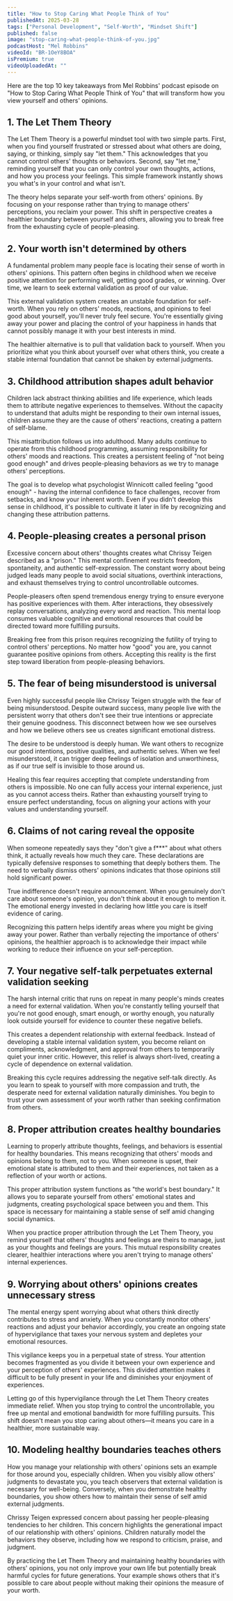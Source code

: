 ```yaml
---
title: "How to Stop Caring What People Think of You"
publishedAt: 2025-03-28
tags: ["Personal Development", "Self-Worth", "Mindset Shift"]
published: false
image: "stop-caring-what-people-think-of-you.jpg"
podcastHost: "Mel Robbins"
videoId: "BR-1OeY8BOA"
isPremium: true
videoUploadedAt: ""
---
```



<PodcastSummaryPageLayout frontmatter={frontmatter}>

Here are the top 10 key takeaways from Mel Robbins' podcast episode on "How to Stop Caring What People Think of You" that will transform how you view yourself and others' opinions.

## 1. The Let Them Theory

The Let Them Theory is a powerful mindset tool with two simple parts. First, when you find yourself frustrated or stressed about what others are doing, saying, or thinking, simply say "let them." This acknowledges that you cannot control others' thoughts or behaviors. Second, say "let me," reminding yourself that you can only control your own thoughts, actions, and how you process your feelings. This simple framework instantly shows you what's in your control and what isn't.

The theory helps separate your self-worth from others' opinions. By focusing on your response rather than trying to manage others' perceptions, you reclaim your power. This shift in perspective creates a healthier boundary between yourself and others, allowing you to break free from the exhausting cycle of people-pleasing.

## 2. Your worth isn't determined by others

A fundamental problem many people face is locating their sense of worth in others' opinions. This pattern often begins in childhood when we receive positive attention for performing well, getting good grades, or winning. Over time, we learn to seek external validation as proof of our value.

This external validation system creates an unstable foundation for self-worth. When you rely on others' moods, reactions, and opinions to feel good about yourself, you'll never truly feel secure. You're essentially giving away your power and placing the control of your happiness in hands that cannot possibly manage it with your best interests in mind.

The healthier alternative is to pull that validation back to yourself. When you prioritize what you think about yourself over what others think, you create a stable internal foundation that cannot be shaken by external judgments.

## 3. Childhood attribution shapes adult behavior

Children lack abstract thinking abilities and life experience, which leads them to attribute negative experiences to themselves. Without the capacity to understand that adults might be responding to their own internal issues, children assume they are the cause of others' reactions, creating a pattern of self-blame.

This misattribution follows us into adulthood. Many adults continue to operate from this childhood programming, assuming responsibility for others' moods and reactions. This creates a persistent feeling of "not being good enough" and drives people-pleasing behaviors as we try to manage others' perceptions.

The goal is to develop what psychologist Winnicott called feeling "good enough" - having the internal confidence to face challenges, recover from setbacks, and know your inherent worth. Even if you didn't develop this sense in childhood, it's possible to cultivate it later in life by recognizing and changing these attribution patterns.

## 4. People-pleasing creates a personal prison

Excessive concern about others' thoughts creates what Chrissy Teigen described as a "prison." This mental confinement restricts freedom, spontaneity, and authentic self-expression. The constant worry about being judged leads many people to avoid social situations, overthink interactions, and exhaust themselves trying to control uncontrollable outcomes.

People-pleasers often spend tremendous energy trying to ensure everyone has positive experiences with them. After interactions, they obsessively replay conversations, analyzing every word and reaction. This mental loop consumes valuable cognitive and emotional resources that could be directed toward more fulfilling pursuits.

Breaking free from this prison requires recognizing the futility of trying to control others' perceptions. No matter how "good" you are, you cannot guarantee positive opinions from others. Accepting this reality is the first step toward liberation from people-pleasing behaviors.

## 5. The fear of being misunderstood is universal

Even highly successful people like Chrissy Teigen struggle with the fear of being misunderstood. Despite outward success, many people live with the persistent worry that others don't see their true intentions or appreciate their genuine goodness. This disconnect between how we see ourselves and how we believe others see us creates significant emotional distress.

The desire to be understood is deeply human. We want others to recognize our good intentions, positive qualities, and authentic selves. When we feel misunderstood, it can trigger deep feelings of isolation and unworthiness, as if our true self is invisible to those around us.

Healing this fear requires accepting that complete understanding from others is impossible. No one can fully access your internal experience, just as you cannot access theirs. Rather than exhausting yourself trying to ensure perfect understanding, focus on aligning your actions with your values and understanding yourself.

## 6. Claims of not caring reveal the opposite

When someone repeatedly says they "don't give a f\*\*\*" about what others think, it actually reveals how much they care. These declarations are typically defensive responses to something that deeply bothers them. The need to verbally dismiss others' opinions indicates that those opinions still hold significant power.

True indifference doesn't require announcement. When you genuinely don't care about someone's opinion, you don't think about it enough to mention it. The emotional energy invested in declaring how little you care is itself evidence of caring.

Recognizing this pattern helps identify areas where you might be giving away your power. Rather than verbally rejecting the importance of others' opinions, the healthier approach is to acknowledge their impact while working to reduce their influence on your self-perception.

## 7. Your negative self-talk perpetuates external validation seeking

The harsh internal critic that runs on repeat in many people's minds creates a need for external validation. When you're constantly telling yourself that you're not good enough, smart enough, or worthy enough, you naturally look outside yourself for evidence to counter these negative beliefs.

This creates a dependent relationship with external feedback. Instead of developing a stable internal validation system, you become reliant on compliments, acknowledgment, and approval from others to temporarily quiet your inner critic. However, this relief is always short-lived, creating a cycle of dependence on external validation.

Breaking this cycle requires addressing the negative self-talk directly. As you learn to speak to yourself with more compassion and truth, the desperate need for external validation naturally diminishes. You begin to trust your own assessment of your worth rather than seeking confirmation from others.

## 8. Proper attribution creates healthy boundaries

Learning to properly attribute thoughts, feelings, and behaviors is essential for healthy boundaries. This means recognizing that others' moods and opinions belong to them, not to you. When someone is upset, their emotional state is attributed to them and their experiences, not taken as a reflection of your worth or actions.

This proper attribution system functions as "the world's best boundary." It allows you to separate yourself from others' emotional states and judgments, creating psychological space between you and them. This space is necessary for maintaining a stable sense of self amid changing social dynamics.

When you practice proper attribution through the Let Them Theory, you remind yourself that others' thoughts and feelings are theirs to manage, just as your thoughts and feelings are yours. This mutual responsibility creates clearer, healthier interactions where you aren't trying to manage others' internal experiences.

## 9. Worrying about others' opinions creates unnecessary stress

The mental energy spent worrying about what others think directly contributes to stress and anxiety. When you constantly monitor others' reactions and adjust your behavior accordingly, you create an ongoing state of hypervigilance that taxes your nervous system and depletes your emotional resources.

This vigilance keeps you in a perpetual state of stress. Your attention becomes fragmented as you divide it between your own experience and your perception of others' experiences. This divided attention makes it difficult to be fully present in your life and diminishes your enjoyment of experiences.

Letting go of this hypervigilance through the Let Them Theory creates immediate relief. When you stop trying to control the uncontrollable, you free up mental and emotional bandwidth for more fulfilling pursuits. This shift doesn't mean you stop caring about others—it means you care in a healthier, more sustainable way.

## 10. Modeling healthy boundaries teaches others

How you manage your relationship with others' opinions sets an example for those around you, especially children. When you visibly allow others' judgments to devastate you, you teach observers that external validation is necessary for well-being. Conversely, when you demonstrate healthy boundaries, you show others how to maintain their sense of self amid external judgments.

Chrissy Teigen expressed concern about passing her people-pleasing tendencies to her children. This concern highlights the generational impact of our relationship with others' opinions. Children naturally model the behaviors they observe, including how we respond to criticism, praise, and judgment.

By practicing the Let Them Theory and maintaining healthy boundaries with others' opinions, you not only improve your own life but potentially break harmful cycles for future generations. Your example shows others that it's possible to care about people without making their opinions the measure of your worth.

</PodcastSummaryPageLayout>
